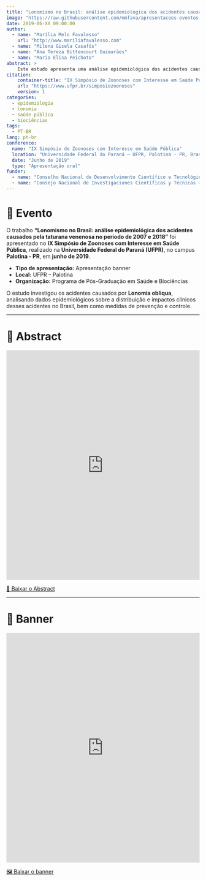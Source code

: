 ```yaml
---
title: "Lonomismo no Brasil: análise epidemiológica dos acidentes causados pela taturana venenosa no período de 2007 e 2018"
image: "https://raw.githubusercontent.com/mmfava/apresentacoes-eventos-cientificos-doc/main/2019%20Simp%C3%B3sio%20de%20Zoonosis%20-%20UFPR%2C%20Palotina/banner.pdf"
date: 2019-06-XX 09:00:00
author:
  - name: "Marília Melo Favalesso"
    url: "http://www.mariliafavalesso.com"
  - name: "Milena Gisela Casafús"
  - name: "Ana Tereza Bittencourt Guimarães"
  - name: "Maria Elisa Peichoto"
abstract: >
    Este estudo apresenta uma análise epidemiológica dos acidentes causados pela taturana venenosa Lonomia no Brasil entre os anos de 2007 e 2018. Foram investigados padrões de distribuição geográfica dos casos reportados e discutidos os impactos dessas ocorrências na saúde pública.
citation: 
    container-title: "IX Simpósio de Zoonoses com Interesse em Saúde Pública"
    url: "https://www.ufpr.br/simposiozoonoses"
    version: 1
categories:
  - epidemiologia
  - lonomia
  - saúde pública
  - biociências
tags: 
  - PT-BR
lang: pt-br
conference:
  name: "IX Simpósio de Zoonoses com Interesse em Saúde Pública"
  location: "Universidade Federal do Paraná – UFPR, Palotina - PR, Brasil"
  date: "Junho de 2019"
  type: "Apresentação oral"
funder:
  - name: "Conselho Nacional de Desenvolvimento Científico e Tecnológico – CNPq"
  - name: "Consejo Nacional de Investigaciones Científicas y Técnicas – CONICET"
---
```


# 📢 Evento

O trabalho **"Lonomismo no Brasil: análise epidemiológica dos acidentes causados pela taturana venenosa no período de 2007 e 2018"** foi apresentado no **IX Simpósio de Zoonoses com Interesse em Saúde Pública**, realizado na **Universidade Federal do Paraná (UFPR)**, no campus **Palotina - PR**, em **junho de 2019**.

-   **Tipo de apresentação:** Apresentação banner\
-   **Local:** UFPR – Palotina\
-   **Organização:** Programa de Pós-Graduação em Saúde e Biociências

O estudo investigou os acidentes causados por **Lonomia obliqua**, analisando dados epidemiológicos sobre a distribuição e impactos clínicos desses acidentes no Brasil, bem como medidas de prevenção e controle.

------------------------------------------------------------------------

# 📑 Abstract

::: pdf-container
<iframe src="https://docs.google.com/gview?embedded=true&url=https://raw.githubusercontent.com/mmfava/apresentacoes-eventos-cientificos-doc/main/2019%20Simp%C3%B3sio%20de%20Zoonosis%20-%20UFPR%2C%20Palotina/resumen.pdf" 
          width="100%" 
          height="600px" 
          style="border: none;"> </iframe>

<a href="https://docs.google.com/gview?embedded=true&url=https://raw.githubusercontent.com/mmfava/apresentacoes-eventos-cientificos-doc/main/2019%20Simp%C3%B3sio%20de%20Zoonosis%20-%20UFPR%2C%20Palotina/resumen.pdf" 
      class="btn btn-primary" target="_blank"> 📄 Baixar o Abstract </a>
:::

------------------------------------------------------------------------

# 🎨 Banner

::: pdf-container
<iframe src="https://docs.google.com/gview?embedded=true&url=https://raw.githubusercontent.com/mmfava/apresentacoes-eventos-cientificos-doc/main/2019%20Simp%C3%B3sio%20de%20Zoonosis%20-%20UFPR%2C%20Palotina/banner.pdf" 
          width="100%" 
          height="600px" 
          style="border: none;"> </iframe>

<a href="https://docs.google.com/gview?embedded=true&url=https://raw.githubusercontent.com/mmfava/apresentacoes-eventos-cientificos-doc/main/2019%20Simp%C3%B3sio%20de%20Zoonosis%20-%20UFPR%2C%20Palotina/banner.pdf" 
      class="btn btn-info" target="_blank"> 🖼️ Baixar o banner </a>
:::